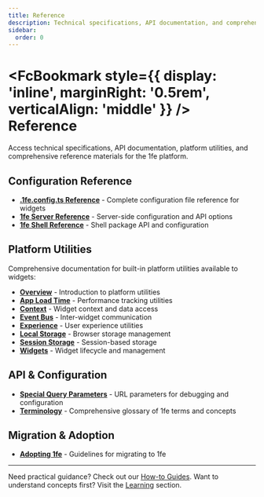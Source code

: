 ```yaml
---
title: Reference
description: Technical specifications, API documentation, and comprehensive reference materials
sidebar:
  order: 0
---
```



# <FcBookmark style={{ display: 'inline', marginRight: '0.5rem', verticalAlign: 'middle' }} /> Reference

Access technical specifications, API documentation, platform utilities, and comprehensive reference materials for the 1fe platform.

## Configuration Reference

- **[.1fe.config.ts Reference](/reference/1fe-config-reference/)** - Complete configuration file reference for widgets
- **[1fe Server Reference](/reference/1fe-server-reference/)** - Server-side configuration and API options
- **[1fe Shell Reference](/reference/1fe-shell-reference/)** - Shell package API and configuration

## Platform Utilities

Comprehensive documentation for built-in platform utilities available to widgets:

- **[Overview](/reference/Platform%20Utilities/Overview/)** - Introduction to platform utilities
- **[App Load Time](/reference/Platform%20Utilities/apploadtime/)** - Performance tracking utilities
- **[Context](/reference/Platform%20Utilities/Context/)** - Widget context and data access
- **[Event Bus](/reference/Platform%20Utilities/eventBus/)** - Inter-widget communication
- **[Experience](/reference/Platform%20Utilities/experience/)** - User experience utilities
- **[Local Storage](/reference/Platform%20Utilities/localStorage/)** - Browser storage management
- **[Session Storage](/reference/Platform%20Utilities/sessionStorage/)** - Session-based storage
- **[Widgets](/reference/Platform%20Utilities/Widget/)** - Widget lifecycle and management

## API & Configuration

- **[Special Query Parameters](/reference/special-query-params/)** - URL parameters for debugging and configuration
- **[Terminology](/reference/terminology/)** - Comprehensive glossary of 1fe terms and concepts

## Migration & Adoption

- **[Adopting 1fe](/reference/adopting/)** - Guidelines for migrating to 1fe

---

Need practical guidance? Check out our [How-to Guides](/how-to-guides/). Want to understand concepts first? Visit the [Learning](/learning/) section.